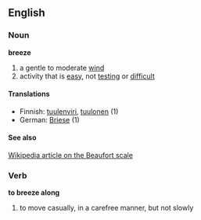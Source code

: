 ==English==

===Noun===
'''breeze'''
#a gentle to moderate [[wind]]
#activity that is [[easy]], not [[testing]] or [[difficult]]

====Translations====
*Finnish: [[tuulenviri]], [[tuulonen]] (1)
*German: [[Briese]] (1)


====See also====
[[w:Beaufort_scale|Wikipedia article on the Beaufort scale]]

===Verb===
'''to breeze along'''
#to move casually, in a carefree manner, but not slowly